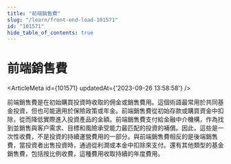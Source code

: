 ```yaml
---
title: "前端銷售費"
slug: "/learn/front-end-load-101571"
id: "101571"
hide_table_of_contents: true
---
```



# 前端銷售費

<ArticleMeta id={101571} updatedAt={'2023-09-26 13:58:58'} />
<div className='border-solid border-b border-t-0 my-4 border-[var(--ifm-color-gray-300)]' />

前端銷售費是在初始購買投資時收取的佣金或銷售費用。這個術語最常用於共同基金投資，但也可能適用於保險政策或年金。前端銷售費從初始存款或購買資金中扣除，從而降低實際進入投資產品的金額。前端銷售費支付給金融中介機構，作為找到並銷售與客户需求、目標和風險承受能力最匹配的投資的補償。因此，這些是一次性收費，不是投資的持續運營費用的一部分。與前端銷售費相反的是後端銷售費，當投資者出售投資時，通過從利潤或本金中扣除來支付。還有其他類型的基金銷售費，包括按比例收費，這種費用收取持續的年度費用。
